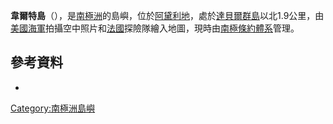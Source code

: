{{coord|66|44|S|141|11|E|display=title}}

'''韋爾特島'''（{{lang-en|Verte Island}}），是[[南極洲|南極洲]]的島嶼，位於[[阿黛利地|阿黛利地]]，處於[[達貝爾群島_(阿黛利地)|達貝爾群島]]以北1.9公里，由[[美國海軍|美國海軍]]拍攝空中照片和[[法國|法國]]探險隊繪入地圖，現時由[[南極條約體系|南極條約體系]]管理。

==參考資料==
*{{usgs-gazetteer}}

{{DEFAULTSORT:Verte Island}}
[[Category:南極洲島嶼|Category:南極洲島嶼]]


{{AdélieLand-geo-stub}}